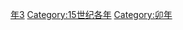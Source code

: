 {{Catnav|頁面分類|历史|歷史時代|年|15世纪各年}}
{{Commons category|1423}}

[[Category:1420年代|年3]]
[[Category:15世纪各年|Category:15世纪各年]]
[[Category:卯年|Category:卯年]]